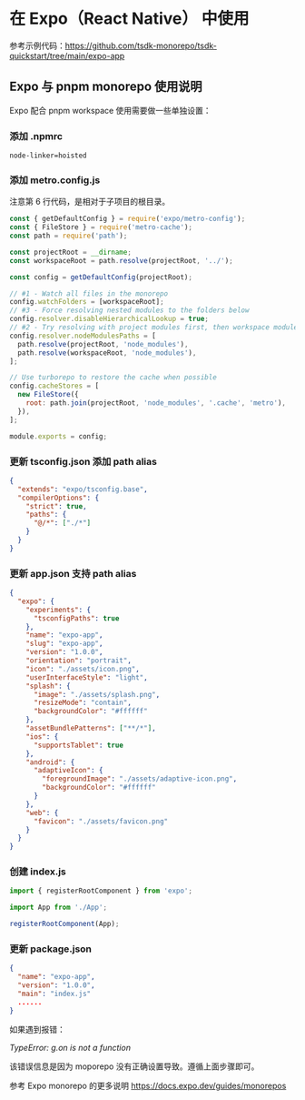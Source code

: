 
# 在 Expo（React Native） 中使用

参考示例代码：https://github.com/tsdk-monorepo/tsdk-quickstart/tree/main/expo-app

## Expo 与 pnpm monorepo 使用说明

Expo 配合 pnpm workspace 使用需要做一些单独设置：

### 添加 .npmrc

```env filename=".npmrc" copy {1}
node-linker=hoisted
```

### 添加 metro.config.js

<Callout>注意第 6 行代码，是相对于子项目的根目录。</Callout>

```js filename="expo-app/metro.config.js" copy {6}
const { getDefaultConfig } = require('expo/metro-config');
const { FileStore } = require('metro-cache');
const path = require('path');

const projectRoot = __dirname;
const workspaceRoot = path.resolve(projectRoot, '../');

const config = getDefaultConfig(projectRoot);

// #1 - Watch all files in the monorepo
config.watchFolders = [workspaceRoot];
// #3 - Force resolving nested modules to the folders below
config.resolver.disableHierarchicalLookup = true;
// #2 - Try resolving with project modules first, then workspace modules
config.resolver.nodeModulesPaths = [
  path.resolve(projectRoot, 'node_modules'),
  path.resolve(workspaceRoot, 'node_modules'),
];

// Use turborepo to restore the cache when possible
config.cacheStores = [
  new FileStore({
    root: path.join(projectRoot, 'node_modules', '.cache', 'metro'),
  }),
];

module.exports = config;
```

### 更新 tsconfig.json 添加 path alias

```json {5-7} copy filename="expo-app/tsconfig.json"
{
  "extends": "expo/tsconfig.base",
  "compilerOptions": {
    "strict": true,
    "paths": {
      "@/*": ["./*"]
    }
  }
}
```

### 更新 app.json 支持 path alias

```json filename="expo-app/tsconfig.json" {3-5} copy
{
  "expo": {
    "experiments": {
      "tsconfigPaths": true
    },
    "name": "expo-app",
    "slug": "expo-app",
    "version": "1.0.0",
    "orientation": "portrait",
    "icon": "./assets/icon.png",
    "userInterfaceStyle": "light",
    "splash": {
      "image": "./assets/splash.png",
      "resizeMode": "contain",
      "backgroundColor": "#ffffff"
    },
    "assetBundlePatterns": ["**/*"],
    "ios": {
      "supportsTablet": true
    },
    "android": {
      "adaptiveIcon": {
        "foregroundImage": "./assets/adaptive-icon.png",
        "backgroundColor": "#ffffff"
      }
    },
    "web": {
      "favicon": "./assets/favicon.png"
    }
  }
}
```

### 创建 index.js

```js filename="expo-app/index.js" copy
import { registerRootComponent } from 'expo';

import App from './App';

registerRootComponent(App);
```

### 更新 package.json

```json filename="expo-app/package.json" copy {4}
{
  "name": "expo-app",
  "version": "1.0.0",
  "main": "index.js"
  ......
}
```

<Callout type="error">

如果遇到报错：

*TypeError: g.on is not a function*

该错误信息是因为 moporepo 没有正确设置导致。遵循上面步骤即可。

</Callout>

<Callout>参考 Expo monorepo 的更多说明 https://docs.expo.dev/guides/monorepos</Callout>
